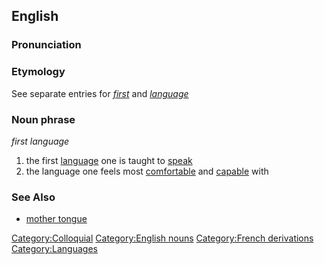 ==English==

===Pronunciation===
{{substub}}

===Etymology===
See separate entries for ''[[first]]'' and ''[[language]]''

===Noun phrase===
''first language''

# the first [[language]] one is taught to [[speak]]
# the language one feels most [[comfortable]] and [[capable]] with

===See Also===
* [[mother tongue]]

[[Category:Colloquial]]
[[Category:English nouns]]
[[Category:French derivations]]
[[Category:Languages]]